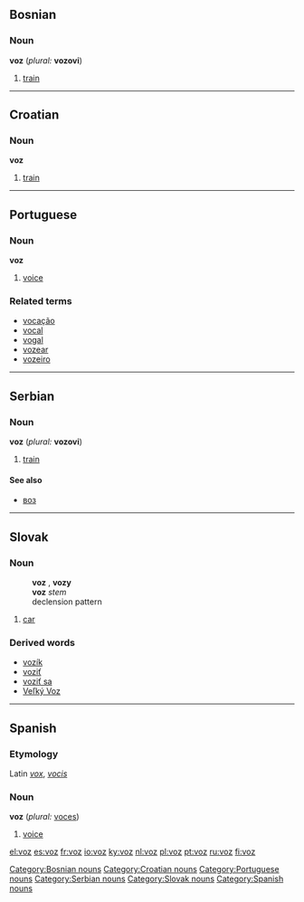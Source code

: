 ==Bosnian==
===Noun===
'''voz''' {{m}} (''plural:'' '''vozovi''')
#[[train]]


----

==Croatian==
===Noun===
'''voz''' {{m}}

#[[train]]


----

==Portuguese==
===Noun===
'''voz''' {{f}}

# [[voice]]

===Related terms===
*[[vocação]]
*[[vocal]]
*[[vogal]]
*[[vozear]]
*[[vozeiro]]


----

==Serbian==
===Noun===
'''voz''' {{m}} (''plural:'' '''vozovi''')
#[[train]]
====See also====
*[[воз]]


----

==Slovak==
===Noun===
:'''voz''' {{m}}, '''vozy''' {{p}}
:'''voz''' ''stem''
:declension pattern {{dub}}
# [[car]]
===Derived words===
*[[vozík]]
*[[voziť]]
*[[voziť sa]]
*[[Veľký Voz]]


----

==Spanish==
===Etymology===
Latin ''[[vox]]'', ''[[vocis]]''

===Noun===
'''voz''' {{f}} (''plural:'' [[voces]])

#[[voice]]

[[Category:Bosnian nouns]]
[[Category:Croatian nouns]]
[[Category:Portuguese nouns]]
[[Category:Serbian nouns]]
[[Category:Slovak nouns]]
[[Category:Spanish nouns]]

[[el:voz]]
[[es:voz]]
[[fr:voz]]
[[io:voz]]
[[ky:voz]]
[[nl:voz]]
[[pl:voz]]
[[pt:voz]]
[[ru:voz]]
[[fi:voz]]